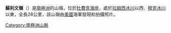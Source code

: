 {{coord|84|47|S|177|5|E|display=title}}

'''蘇利文嶺'''（{{lang-en|Sullivan Ridge}}）是[[南極洲|南極洲]]的山嶺，位於[[杜費克海岸|杜費克海岸]]，處於[[拉姆西冰川|拉姆西冰川]]以西、[[穆克冰川|穆克冰川]]以東，全長28公里，該山嶺由[[美國|美國]]海軍發現和拍攝照片。

{{DEFAULTSORT:Sullivan Ridge}}
[[Category:南極洲山脈|Category:南極洲山脈]]


{{DufekCoast-geo-stub}}